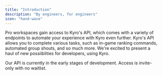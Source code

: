 ```yaml
---
title: "Introduction"
description: "By engineers, for engineers"
icon: "hand-wave"
---
```


Pro workspaces gain access to Kyro's API, which comes with a variety of endpoints to automate your experience with Kyro even further. Kyro's API allows you to complete various tasks, such as in-game ranking commands, automated group shouts, and so much more. We're excited to present a haul of new possiiblities for developers, using Kyro.

<Warning>Our API is currently in the early stages of development. Access is invite-only with no waitlist.</Warning>
